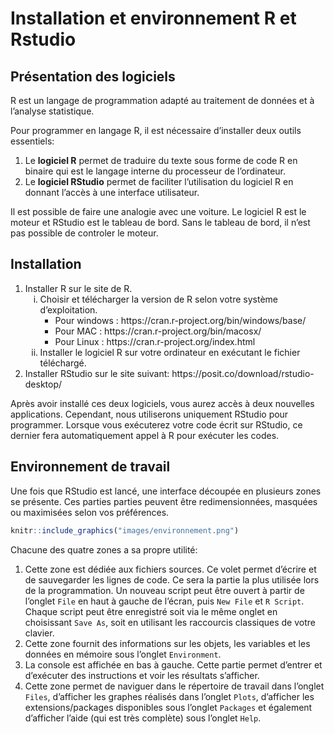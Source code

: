 # Installation et environnement R et Rstudio
## Présentation des logiciels
R est un langage de programmation adapté au traitement de données et à l'analyse statistique.

Pour programmer en langage R, il est nécessaire d'installer deux outils essentiels:

1. Le **logiciel R** permet de traduire du texte sous forme de code R en binaire qui est le langage interne du processeur de l'ordinateur. 
1. Le **logiciel RStudio** permet de faciliter l'utilisation du logiciel R en donnant l'accès à une interface utilisateur.

Il est possible de faire une analogie avec une voiture. Le logiciel R est le moteur et RStudio est le tableau de bord. Sans le tableau de bord, il n'est pas possible de controler le moteur.

## Installation

1. Installer R sur le site de R.
    i. Choisir et télécharger la version de R selon votre système d'exploitation.
        * Pour windows : https://cran.r-project.org/bin/windows/base/
        * Pour MAC : https://cran.r-project.org/bin/macosx/
        * Pour Linux : https://cran.r-project.org/index.html
      
    ii. Installer le logiciel R sur votre ordinateur en exécutant le fichier téléchargé.
1. Installer RStudio sur le site suivant: https://posit.co/download/rstudio-desktop/

Après avoir installé ces deux logiciels, vous aurez accès à deux nouvelles applications. Cependant, nous utiliserons uniquement RStudio pour programmer. Lorsque vous exécuterez votre code écrit sur RStudio, ce dernier fera automatiquement appel à R pour exécuter les codes.

## Environnement de travail

Une fois que RStudio est lancé, une interface découpée en plusieurs zones se présente. Ces parties parties peuvent être redimensionnées, masquées ou maximisées selon vos préférences.

```r
knitr::include_graphics("images/environnement.png")
```
Chacune des quatre zones a sa propre utilité:

1. Cette zone est dédiée aux fichiers sources. Ce volet permet d'écrire et de sauvegarder les lignes de code. Ce sera la partie la plus utilisée lors de la programmation. Un nouveau script peut être ouvert à partir de l'onglet `File` en haut à gauche de l'écran, puis `New File` et `R Script`. Chaque script peut être enregistré soit via le même onglet en choisissant `Save As`, soit en utilisant les raccourcis classiques de votre clavier. 
1. Cette zone fournit des informations sur les objets, les variables et les données en mémoire sous l'onglet `Environment`.
1. La console est affichée en bas à gauche. Cette partie permet d'entrer et d'exécuter des instructions et voir les résultats s'afficher. 
1. Cette zone permet de naviguer dans le répertoire de travail dans l'onglet `Files`, d'afficher les graphes réalisés dans l'onglet `Plots`, d'afficher les extensions/packages disponibles sous l'onglet `Packages` et également d'afficher l'aide (qui est très complète) sous l'onglet `Help`.
